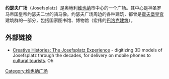 '''约瑟夫广场'''（Josefsplatz）是奥地利[[维也纳|维也纳]]市中心的一个广场。其中心是神圣罗马帝国皇帝约瑟夫二世的骑马像。约瑟夫广场周边的各种建筑，都曾是[[霍夫堡皇宫|霍夫堡皇宫]]建筑群的一部分，包括国家图书馆、博物馆（宏伟的[[巴洛克|巴洛克]][[建筑|建筑]]）。

==外部链接==

* [https://web.archive.org/web/20081023071305/http://www.vrvis.at/research/projects/josefsplatz/ Creative Histories: The Josefsplatz Experience] - digitizing 3D models of Josefsplatz through the decades, for delivery on mobile phones to [[cultural_tourism|cultural tourists]]. Oh

[[Category:维也纳广场|Category:维也纳广场]]
